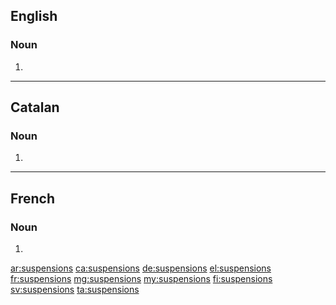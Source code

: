 ==English==

===Noun===
{{head|en|noun plural form}}

# {{plural of|suspension|lang=en}}

----

==Catalan==

===Noun===
{{ca-noun-form}}

# {{plural of|suspensió|lang=ca}}

----

==French==

===Noun===
{{head|fr|noun plural form|g=f}}

# {{plural of|suspension|lang=fr}}

[[ar:suspensions]]
[[ca:suspensions]]
[[de:suspensions]]
[[el:suspensions]]
[[fr:suspensions]]
[[mg:suspensions]]
[[my:suspensions]]
[[fi:suspensions]]
[[sv:suspensions]]
[[ta:suspensions]]